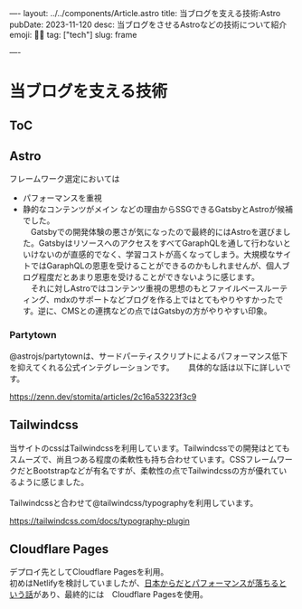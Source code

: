 —-
layout: ../../components/Article.astro
title: 当ブログを支える技術:Astro
pubDate: 2023-11-120
desc: 当ブログをさせるAstroなどの技術について紹介
emoji: 🧑‍💻
tag: ["tech"]
slug: frame

—-
# 当ブログを支える技術
## ToC
## Astro
フレームワーク選定においては
- パフォーマンスを重視
- 静的なコンテンツがメイン
などの理由からSSGできるGatsbyとAstroが候補でした。  
　Gatsbyでの開発体験の悪さが気になったので最終的にはAstroを選びました。GatsbyはリソースへのアクセスをすべてGaraphQLを通して行わないといけないのが直感的でなく、学習コストが高くなってしまう。大規模なサイトではGaraphQLの恩恵を受けることができるのかもしれませんが、個人ブログ程度だとあまり恩恵を受けることができないように感じます。  
　それに対しAstroではコンテンツ重視の思想のもとファイルベースルーティング、mdxのサポートなどブログを作る上ではとてもやりやすかったです。逆に、CMSとの連携などの点ではGatsbyの方がやりやすい印象。
### Partytown
@astrojs/partytownは、サードパーティスクリプトによるパフォーマンス低下を抑えてくれる公式インテグレーションです。　　
具体的な話は以下に詳しいです。

https://zenn.dev/stomita/articles/2c16a53223f3c9

## Tailwindcss
当サイトのcssはTailwindcssを利用しています。Tailwindcssでの開発はとてもスムーズで、尚且つある程度の柔軟性も持ち合わせています。CSSフレームワークだとBootstrapなどが有名ですが、柔軟性の点でTailwindcssの方が優れているように感じました。  
<br>
Tailwindcssと合わせて@tailwindcss/typographyを利用しています。  

https://tailwindcss.com/docs/typography-plugin

## Cloudflare Pages
デプロイ先としてCloudflare Pagesを利用。  
初めはNetlifyを検討していましたが、[日本からだとパフォーマンスが落ちるという話](https://blog.anatoo.jp/2020-08-03)があり、最終的には　Cloudflare Pagesを使用。
